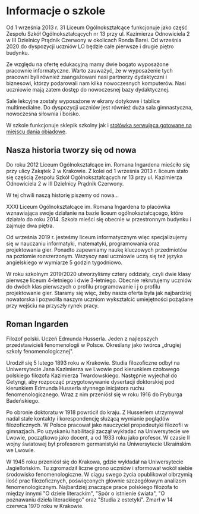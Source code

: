 # Informacje o szkole

Od 1 września 2013 r. 31 Liceum Ogólnokształcące funkcjonuje jako część Zespołu
Szkół Ogólnokształcących nr 13 przy ul. Kazimierza Odnowiciela 2 w III Dzielnicy
Prądnik Czerwony w okolicach Ronda Barei. Od września 2020 do dyspozycji uczniów
LO będzie całe pierwsze i drugie piętro budynku.

Ze względu na ofertę edukacyjną mamy dwie bogato wyposażone pracownie
informatyczne. Warto zauważyć, że w wyposażenie tych pracowni byli również
zaangażowani nasi partnerzy dydaktyczni i biznesowi, którzy podarowali nam kilka
nowoczesnych komputerów. Nasi uczniowie mają zatem dostęp do nowoczesnej bazy
dydaktycznej.

Sale lekcyjne zostały wyposażone w ekrany dotykowe i tablice multimedialne. Do
dyspozycji uczniów jest również duża sala gimnastyczna, nowoczesna siłownia i
boisko.

W szkole funkcjonuje sklepik szkolny jak i
[stołówka serwująca gotowane na miejscu dania obiadowe](https://www.mniami.krakow.pl/).

## Nasza historia tworzy się od nowa

Do roku 2012 Liceum Ogólnokształcące im. Romana Ingardena mieściło się przy
ulicy Zakątek 2 w Krakowie. Z kolei od 1 września 2013 r. liceum stało się
częścią Zespołu Szkół Ogólnokształcących nr 13 przy ul. Kazimierza Odnowiciela 2
w III Dzielnicy Prądnik Czerwony.

W tej chwili naszą historię piszemy od nowa...

XXXI Liceum Ogólnokształcące im. Romana Ingardena to placówka wznawiająca swoje
działanie na bazie liceum ogólnokształcącego, które działało do roku 2014.
Szkoła mieści się obecnie w przestronnym budynku i zajmuje dwa piętra.

Od września 2019 r. jesteśmy liceum informatycznym więc specjalizujemy się w
nauczaniu informatyki, matematyki, programowania oraz projektowania gier.
Ponadto zapewniamy naukę kluczowych przedmiotów na poziomie rozszerzonym.
Wszyscy nasi uczniowie uczą się też języka angielskiego w wymiarze 5 godzin
tygodniowo.

W roku szkolnym 2019/2020 utworzyliśmy cztery oddziały, czyli dwie klasy
pierwsze liceum 4-letniego i dwie 3-letniego. Obecnie rekrutujemy uczniów do
dwóch klas pierwszych o profilu programowanie i j o profilu projektowanie gier.
Staramy się więc, żeby nasza oferta była jak najbardziej nowatorska i pozwoliła
naszym uczniom wykształcić umiejętności pożądane przy wejściu na przyszły rynek
pracy.

## Roman Ingarden

Filozof polski. Uczeń Edmunda Husserla. Jeden z najlepszych przedstawicieli
fenomenologii w Polsce. Określany jako twórca „drugiej szkoły
fenomenologicznej".

Urodził się 5 lutego 1893 roku w Krakowie. Studia filozoficzne odbył na
Uniwersytecie Jana Kazimierza we Lwowie pod kierunkiem czołowego polskiego
filozofa Kazimierza Twardowskiego. Następnie wyjechał do Getyngi, aby rozpocząć
przygotowywanie dysertacji doktorskiej pod kierunkiem Edmunda Husserla słynnego
inicjatora ruchu fenomenologicznego. Wraz z nim przeniósł się w roku 1916 do
Fryburga Badeńskiego.

Po obronie doktoratu w 1918 powrócił do kraju. Z Husserlem utrzymywał nadal
stałe kontakty i korespondencję służącą wymianie poglądów filozoficznych. W
Polsce pracował jako nauczyciel propedeutyki filozofii w gimnazjach. Po
uzyskaniu habilitacji zaczął wykładać na Uniwersytecie we Lwowie, początkowo
jako docent, a od 1933 roku jako profesor. W czasie II wojny światowej był
profesorem germanistyki na Uniwersytecie Ukraińskim we Lwowie.

W 1945 roku przeniósł się do Krakowa, gdzie wykładał na Uniwersytecie
Jagiellońskim. Tu zgromadził liczne grono uczniów i sformował wokół siebie
środowisko fenomenologiczne. W ciągu swego życia opublikował olbrzymią ilość
prac filozoficznych, poświęconych głównie szczegółowym analizom
fenomenologicznym. Najbardziej znaczące prace polskiego filozofa to między
innymi "O dziele literackim", "Spór o istnienie świata", "O poznawaniu dzieła
literackiego" oraz "Studia z estetyki". Zmarł w 14 czerwca 1970 roku w Krakowie.
